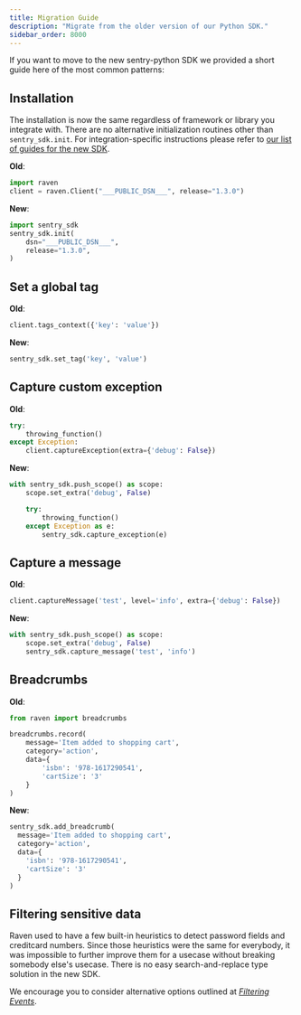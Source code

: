 ```yaml
---
title: Migration Guide
description: "Migrate from the older version of our Python SDK."
sidebar_order: 8000
---
```


If you want to move to the new sentry-python SDK we provided a short guide here of the most common patterns:

## Installation

The installation is now the same regardless of framework or library you integrate with. There are no alternative initialization routines other than `sentry_sdk.init`. For integration-specific instructions please refer to [our list of guides for the new SDK](/platforms/python/).

**Old**:

<SignInNote />

```python
import raven
client = raven.Client("___PUBLIC_DSN___", release="1.3.0")
```

**New**:

<SignInNote />

```python
import sentry_sdk
sentry_sdk.init(
    dsn="___PUBLIC_DSN___",
    release="1.3.0",
)
```

## Set a global tag

**Old**:

```python
client.tags_context({'key': 'value'})
```

**New**:

```python
sentry_sdk.set_tag('key', 'value')
```

## Capture custom exception

**Old**:

```python
try:
    throwing_function()
except Exception:
    client.captureException(extra={'debug': False})
```

**New**:

```python
with sentry_sdk.push_scope() as scope:
    scope.set_extra('debug', False)

    try:
        throwing_function()
    except Exception as e:
        sentry_sdk.capture_exception(e)
```

## Capture a message

**Old**:

```python
client.captureMessage('test', level='info', extra={'debug': False})
```

**New**:

```python
with sentry_sdk.push_scope() as scope:
    scope.set_extra('debug', False)
    sentry_sdk.capture_message('test', 'info')
```

## Breadcrumbs

**Old**:

```python
from raven import breadcrumbs

breadcrumbs.record(
    message='Item added to shopping cart',
    category='action',
    data={
        'isbn': '978-1617290541',
        'cartSize': '3'
    }
)
```

**New**:

```python
sentry_sdk.add_breadcrumb(
  message='Item added to shopping cart',
  category='action',
  data={
    'isbn': '978-1617290541',
    'cartSize': '3'
  }
)
```

## Filtering sensitive data

Raven used to have a few built-in heuristics to detect password fields and
creditcard numbers. Since those heuristics were the same for everybody, it was
impossible to further improve them for a usecase without breaking somebody
else's usecase. There is no easy search-and-replace type solution in the new
SDK.

We encourage you to consider alternative options outlined at [_Filtering Events_](../configuration/filtering/).
